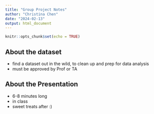 ```yaml
---
title: "Group Project Notes"
author: "Christina Chen"
date: "2024-02-13"
output: html_document
---
```


```r
knitr::opts_chunk$set(echo = TRUE)
```

## About the dataset

- find a dataset out in the wild, to clean up and prep for data analysis
- must be approved by Prof or TA

## About the Presentation

- 6-8 minutes long
- in class
- sweet treats after :)